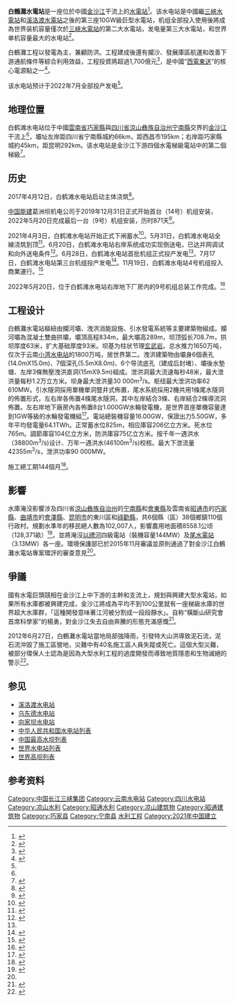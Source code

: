 {{Infobox dam
| name               = 白鹤滩水电站
| image              =
| caption            =
| official_name      = 
| dam_crosses       = [[金沙江|金沙江]]
| location           = [[云南|云南]][[巧家|巧家]]－[[四川|四川]][[宁南|宁南]]
| type               = 
| length             = 
| height             = 289 m
| hydraulic_head     =
| width              =
| spillway_type      =
| spillway_capacity  =
| began              = 2008年
| open               = 2022年7月（预计全机组投产）
| closed             =
| cost               =
| owner              =[[中国长江三峡集团公司|中国长江三峡集团公司]]
| maint              =
| reservoir          =
| reservoir_capacity = 20.6 km<sup>3</sup>
| reservoir_catchment=
| reservoir_surface  =
| depth              =
| plant_owner        =
| plant_operator     =
| turbines           = 8 × 1,000[[兆瓦|MW]]+8 × 1,000[[兆瓦|MW]]
| installed_capacity = 16,000[[兆瓦|MW]]
| max_capacity       =
| annual_generation  = 64.1[[TWh|TWh]]
| pumped_storage     =
| com                =
| decom              =
| bridge_carries     =
| bridge_width       =
| bridge_clearance   = 
| bridge_traffic     = 
| bridge_toll        =
| bridge_id          =
| location_map       = China
| location_map_text  = 在中国的地理位置
| coordinates = {{coord|27|12|13|N|102|53|59|E|display=inline,title|type:landmark}}
| website            =
| extra              =
}}
'''白鶴灘水電站'''是一座位於中國[[金沙江|金沙江]]干流上的[[水力發電|水電站]]<ref name=":0">{{Cite news|url=https://baijiahao.baidu.com/s?id=1703772888412424240&wfr=spider&for=pc|title=权威快报｜白鹤滩水电站首批机组投产发电|author=新华社新媒体|publisher=新华社|date=2021-06-28|accessdate=2021-06-28|archivedate=2021-06-28|dead-url=no|archiveurl=https://web.archive.org/web/20210628021524/https://baijiahao.baidu.com/s?id=1703772888412424240&wfr=spider&for=pc}}</ref>。该水电站是中國繼[[长江三峡水利枢纽工程|三峽水電站]]和[[溪洛渡水電站|溪洛渡水電站]]之後的第三座10GW級巨型水電站，机组全部投入使用後將成為世界装机容量僅次於[[三峽水電站|三峽水電站]]的第二大水電站，发电量第三大水電站，和世界单机容量最大的水电站<ref>{{Cite web |url=http://www.hydropower.org.cn/showNewsDetail.asp?nsId=26152 |title=70年水电之变 |accessdate=2020-08-16 |archive-date=2020-10-27 |archive-url=https://web.archive.org/web/20201027092504/http://www.hydropower.org.cn/showNewsDetail.asp?nsId=26152 |dead-url=no }}</ref>。

白鶴灘工程以發電為主，兼顧防洪。工程建成後還有攔沙、發展庫區航運和改善下游通航條件等綜合利用效益，工程投資將超過1,700億元<ref>{{cite news |author1=云南日报 |title=在建规模世界第一装机规模世界第二 白鹤滩水电站全面开工建设 |url=http://www.xinhuanet.com/energy/2017-08/21/c_1121518352.htm |accessdate=2020-10-05 |agency=新华网 |date=2017-08-21 |archive-date=2021-04-12 |archive-url=https://web.archive.org/web/20210412071044/http://www.xinhuanet.com/energy/2017-08/21/c_1121518352.htm |dead-url=no }}</ref>，是中國“[[西電東送|西電東送]]”的核心電源點之一<ref name="四川日報">{{cite web | url=http://www.sc.gov.cn/10462/11857/13305/13371/2015/11/12/10358567.shtml | title=白鶴灘水電站環評審查意見獲通過 | publisher=四川日報 | date=2015-11-12 | accessdate= | archive-date=2021-04-12 | archive-url=https://web.archive.org/web/20210412070946/http://www.sc.gov.cn/10462/11857/13305/13371/2015/11/12/10358567.shtml | dead-url=no }}</ref>。

该水电站预计于2022年7月全部投产发电<ref name=":0" />。

== 地理位置 ==
白鹤滩水电站位于中國[[雲南省|雲南省]][[巧家縣|巧家縣]]與[[四川省|四川省]][[涼山彝族自治州|涼山彝族自治州]][[宁南縣|宁南縣]]交界的[[金沙江|金沙江]]干流上<ref name=":0" />，壩址左岸距四川省宁南縣城約66km，距西昌市195km；右岸距巧家縣城約45km，距昆明292km。该水电站是金沙江下游四個水電梯級電站中的第二個梯級<ref>{{cite web|title=金沙江將建4個梯級水電站|url=http://big5.china.com.cn/chinese/huanjing/274931.htm|accessdate=|date=2003-02-12|publisher=新華社|archive-url=https://web.archive.org/web/20190905162727/http://big5.china.com.cn/chinese/huanjing/274931.htm|archive-date=2019-09-05|dead-url=no}}</ref>。

==历史==
2017年4月12日，白鹤滩水电站启动主体浇筑<ref>{{cite news |title=白鹤滩水电站创造六项世界第一 每年可节约标准煤约1968万吨 |url=http://www.chinanews.com/sh/2021/05-29/9488199.shtml |accessdate=2021-05-29 |archive-date=2021-06-02 |archive-url=https://web.archive.org/web/20210602213723/http://www.chinanews.com/sh/2021/05-29/9488199.shtml |dead-url=no }}</ref>。

[[中国能建|中国能建]]葛洲坝机电公司于2019年12月31日正式开始首台（14号）机组安装，2022年5月20日完成最后一台（9号）机组安装，历时871天<ref>{{Cite news|url=https://www.chinanews.com.cn/cj/2022/05-20/9759290.shtml|title=白鹤滩水电站16台机组全部安装完成 累计发电超256亿千瓦时|author=张冬梅 张浪|publisher=中国新闻网|date=2022-05-20|accessdate=2022-05-21}}</ref>。

2021年4月3日，白鹤滩水电站开始正式下闸蓄水<ref>{{cite news |author1=谢毅 |title=白鹤滩水电站开始下闸蓄水 计划7月1日首批机组发电 |url=http://m.xinhuanet.com/yn/2021-04/05/c_139858976.htm |accessdate=2021-04-12 |agency=新华社 |date=2021-04-05 |archive-date=2021-04-12 |archive-url=https://web.archive.org/web/20210412071123/http://m.xinhuanet.com/yn/2021-04/05/c_139858976.htm |dead-url=no }}</ref>。5月31日，白鹤滩水电站全線浇筑到顶<ref>{{cite news |title=白鹤滩水电站大坝全线浇筑到顶 首批机组7月前投产发电 |url=http://www.xinhuanet.com/politics/2021-05/31/c_1127512631.htm |accessdate=2021-05-31 |archive-date=2021-06-02 |archive-url=https://web.archive.org/web/20210602213917/http://www.xinhuanet.com/politics/2021-05/31/c_1127512631.htm |dead-url=no }}</ref>。6月20日，白鹤滩水电站右岸系统成功实现倒送电，已达并网调试和向外送电条件<ref>{{cite web |author1=中国青年网 |title=白鹤滩水电站右岸系统成功实现倒送电 已达并网调试和向外送电条件 |url=https://baijiahao.baidu.com/s?id=1703071423377545209&wfr=spider&for=pc |website=百度 |accessdate=2021-06-21}}</ref>。6月28日，白鹤滩水电站首批机组正式投产发电<ref name=":0" />。7月17日，白鹤滩水电站第三台机组投产发电<ref>{{cite news |title=白鹤滩水电站正式投产发电 首批投产机组发电量超10亿度 |url=http://finance.people.com.cn/n1/2021/0718/c1004-32161134.html |accessdate=2021-07-18 |archive-date=2021-07-18 |archive-url=https://web.archive.org/web/20210718121907/http://finance.people.com.cn/n1/2021/0718/c1004-32161134.html |dead-url=no }}</ref>。11月19日，白鹤滩水电站4号机组投入商業運行。<ref>{{cite news |title=白鹤滩水电站4号机组投运 左岸机组投产发电任务完成过半 |url=https://sichuan.scol.com.cn/ggxw/202111/58344709.html |accessdate=2021-11-19 |archive-date=2021-11-19 |archive-url=https://web.archive.org/web/20211119120814/https://sichuan.scol.com.cn/ggxw/202111/58344709.html |dead-url=no }}</ref>

2022年5月20日，位于白鹤滩水电站右岸地下厂房内的9号机组总装工作完成。<ref>{{cite news |title=白鹤滩水电站机组总装工作全部完成 2022年05月21日09:27 | 来源：新华社 |url=http://finance.people.com.cn/n1/2022/0521/c1004-32426803.html}}</ref>

== 工程设计 ==
白鶴灘水電站樞紐由攔河壩、洩洪消能設施、引水發電系統等主要建築物組成。攔河壩為混凝土雙曲拱壩，壩頂高程834m，最大壩高289m，坝顶弧长708.7m，拱坝厚度63米，扩大基础厚度93米。坝基为柱状节理[[玄武岩|玄武岩]]。总水推力1650万吨，仅次于云南[[小湾水电站|小湾水电站]]的1800万吨，居世界第二。洩洪建築物由壩身6個表孔(14.0mX15.0m)、7個深孔(5.5mX8.0m)、6个导流底孔（建成后封堵）、壩後水墊塘、左岸3條無壓洩洪直洞(15mX9.5m)組成。泄洪洞最大流速每秒48米，最大泄洪量每秒1.2万立方米。坝身最大泄洪量30 000m<sup>3</sup>/s。枢纽最大泄洪功率62 610MW。引水隧洞採用單機單洞豎井式佈置，尾水系統採用2機共用1條尾水隧洞的佈置形式，左右岸各佈置4條尾水隧洞，其中左岸結合3條、右岸結合2條導流洞佈置。左右岸地下廠房內各佈置8台1.000GW水輪發電機，是世界首座單機容量達到1GW等級的水輪發電機組<ref>{{cite web|title=百萬千瓦級水電機組中國獨秀|url=http://paper.people.com.cn/zgnyb/html/2015-07/06/content_1585135.htm|accessdate=|date=2015-07-06|publisher=中國能源報|archive-url=https://web.archive.org/web/20160603183901/http://paper.people.com.cn/zgnyb/html/2015-07/06/content_1585135.htm|archive-date=2016-06-03|dead-url=yes}}</ref>。電站總裝機容量16.00GW，保證出力5.50GW，多年平均發電量64.1TWh。正常蓄水位825m，相应庫容206亿立方米。死水位765m。調節庫容104亿立方米，防洪庫容75亿立方米。按千年一遇洪水（38800m<sup>3</sup>/s)设计、万年一遇洪水(46100m<sup>3</sup>/s)校核。最大下泄流量42355m<sup>3</sup>/s，泄洪功率90 000MW。

施工總工期144個月<ref>{{cite web|title=白鶴灘水電站|url=http://www.ctg.com.cn/jsjsdkf/news1.php?mClassId=036003&mClassName=%E7%99%BD%E9%B9%A4%E6%BB%A9%E5%B7%A5%E7%A8%8B|accessdate=|date=|publisher=中國長江三峽集團公司|archiveurl=https://web.archive.org/web/20160307110246/http://www.ctg.com.cn/jsjsdkf/news1.php?mClassId=036003&mClassName=%E7%99%BD%E9%B9%A4%E6%BB%A9%E5%B7%A5%E7%A8%8B|archivedate=2016-03-07|deadurl=yes}}</ref>。

==影響==
水庫淹沒影響涉及四川省[[涼山彝族自治州|涼山彝族自治州]]的[[宁南縣|宁南縣]]和[[會東縣|會東縣]]及雲南省[[昭通市|昭通市]]的[[巧家縣|巧家縣]]、[[曲靖市|曲靖市]]的[[會澤縣|會澤縣]]、[[昆明市|昆明市]]的東川區和[[祿勸縣|祿勸縣]]，共6個縣（區）38個鄉鎮110個行政村。規劃水準年的移民總人數為102,007人，影響農用地面積8558.1公顷（128,371畝）<ref>{{cite web | url=http://www.sc.gov.cn/10462/10778/10876/2012/6/28/10215829.shtml | title=白鶴灘水電站工程概況 | publisher=四川在線 | date=2012-06-28 | accessdate= | archive-date=2017-01-14 | archive-url=https://web.archive.org/web/20170114225209/http://www.sc.gov.cn/10462/10778/10876/2012/6/28/10215829.shtml | dead-url=no }}</ref>。並將淹沒[[以禮河|以禮河]]四級電站（裝機容量144MW）及[[尾水電站|尾水電站]]（3.13MW）各一座。環境保護部已於2015年11月審議並原則通過了對金沙江白鶴灘水電站專案環評的審查意見<ref name="四川日報"/>。

==爭議==
國有水電巨頭競相在金沙江上中下游的主幹和支流上，規划與興建大型水電站，如果所有水庫都被興建完成，金沙江將成為平均不到100公里就有一座梯級水庫的世界超大水庫群，「這種開發意味著江河被分割成一段段靜水」。自称“橫斷山研究會首席科學家”的楊勇，對金沙江失去自由奔騰的形態充滿感慨<ref>{{cite web | url=http://news.wenweipo.com/2012/05/03/IN1205030086.htm | title=水電5巨頭將建金沙江24座電站 | publisher=文匯網 | date=2012-05-03 | accessdate= | archive-date=2021-04-12 | archive-url=https://web.archive.org/web/20210412071113/http://news.wenweipo.com/2012/05/03/IN1205030086.htm | dead-url=no }}</ref>。

2012年6月27日，白鶴灘水電站當地局部強降雨，引發特大山洪導致泥石流，泥石流沖毀了施工區營地，災難中有40名施工區人員失蹤或死亡。這個大型災難，被部分環保人士認為是因為大型水利工程的過度開發而導致地質隱患和生物滅絕的警示<ref>{{cite web| url=http://news.hexun.com/2015-04-16/175006389.html| title=大型水利工程陰影下的地質隱患和生物滅絕| publisher=中國周刊| date=2015-04-01| accessdate=| archive-url=https://web.archive.org/web/20180726104109/http://news.hexun.com/2015-04-16/175006389.html| archive-date=2018-07-26| dead-url=yes}}</ref>。

== 参见 ==
* [[溪洛渡水电站|溪洛渡水电站]]
* [[乌东德水电站|乌东德水电站]]
* [[向家坝水电站|向家坝水电站]]
* [[中华人民共和国水电站列表|中华人民共和国水电站列表]]
* [[中国最高水坝列表|中国最高水坝列表]]
* [[世界水电站列表|世界水电站列表]]
* [[世界高坝列表|世界高坝列表]]

== 参考资料 ==
{{reflist}}

{{长江水电站}}
{{云南地理|水体}}
[[Category:中国长江三峡集团|Category:中国长江三峡集团]]
[[Category:云南水电站|Category:云南水电站]]
[[Category:四川水电站|Category:四川水电站]]
[[Category:凉山水利|Category:凉山水利]]
[[Category:昭通水利|Category:昭通水利]]
[[Category:凉山建筑物|Category:凉山建筑物]]
[[Category:昭通建筑物|Category:昭通建筑物]]
[[Category:巧家县|Category:巧家县]]
[[Category:宁南县|Category:宁南县]]
[[Category:金沙江水系|水利工程]]
[[Category:2021年中国建立|Category:2021年中国建立]]